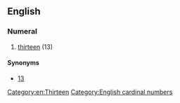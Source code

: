 ==English==

===Numeral===
{{head|en|numeral}}

# {{label|en|nonstandard}} [[thirteen]] (13)

====Synonyms====
* [[13]]

[[Category:en:Thirteen]]
[[Category:English cardinal numbers]]